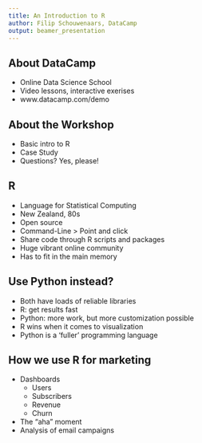 ```yaml
---
title: An Introduction to R
author: Filip Schouwenaars, DataCamp
output: beamer_presentation
---
```


## About DataCamp

- Online Data Science School
- Video lessons, interactive exerises
- www.datacamp.com/demo

## About the Workshop

- Basic intro to R
- Case Study
- Questions? Yes, please!

## R

- Language for Statistical Computing
- New Zealand, 80s
- Open source
- Command-Line > Point and click
- Share code through R scripts and packages
- Huge vibrant online community
- Has to fit in the main memory

## Use Python instead?

- Both have loads of reliable libraries
- R: get results fast
- Python: more work, but more customization possible
- R wins when it comes to visualization
- Python is a 'fuller' programming language

## How we use R for marketing

- Dashboards
  - Users
  - Subscribers
  - Revenue
  - Churn
- The "aha" moment
- Analysis of email campaigns

